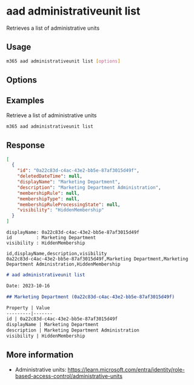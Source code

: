 
# aad administrativeunit list

Retrieves a list of administrative units

## Usage

```sh
m365 aad administrativeunit list [options]
```

## Options

<Global />

## Examples

Retrieve a list of administrative units

```sh
m365 aad administrativeunit list
```

## Response

<Tabs>
  <TabItem value="JSON">

  ```json
  [
    {
      "id": "0a22c83d-c4ac-43e2-bb5e-87af3015d49f",
      "deletedDateTime": null,
      "displayName": "Marketing Department",
      "description": "Marketing Department Administration",
      "membershipRule": null,
      "membershipType": null,
      "membershipRuleProcessingState": null,
      "visibility": "HiddenMembership"
    }
  ]
  ```

  </TabItem>
  <TabItem value="Text">

  ```text
  displayName: 0a22c83d-c4ac-43e2-bb5e-87af3015d49f
  id         : Marketing Department
  visibility : HiddenMembership
  ```

  </TabItem>
  <TabItem value="CSV">

  ```csv
  id,displayName,description,visibility
  0a22c83d-c4ac-43e2-bb5e-87af3015d49f,Marketing Department,Marketing Department Administration,HiddenMembership
  ```

  </TabItem>
  <TabItem value="Markdown">

  ```md
  # aad administrativeunit list

  Date: 2023-10-16

  ## Marketing Department (0a22c83d-c4ac-43e2-bb5e-87af3015d49f)

  Property | Value
  ---------|-------
  id | 0a22c83d-c4ac-43e2-bb5e-87af3015d49f
  displayName | Marketing Department
  description | Marketing Department Administration
  visibility | HiddenMembership
  ```

  </TabItem>
</Tabs>

## More information

- Administrative units: https://learn.microsoft.com/entra/identity/role-based-access-control/administrative-units
